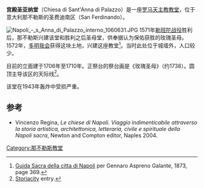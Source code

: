 {{Infobox church
| name                 = 宫殿圣亚纳堂
| fullname             = Chiesa di Sant'Anna di Palazzo
| image                = Napoli - s Anna di Palazzo facciata 1060630.JPG
| location             = 意大利那不勒斯Vico Rosario di Palazzo
| coordinates          = {{coord|40.838255|14.245996|region:IT_type:landmark|display=title}}
| denomination         = [[罗马天主教|罗马天主教]]
| architectural type   =[[教堂|教堂]]
| style                =[[巴洛克建筑|巴洛克建筑]]
}}
'''宫殿圣亚纳堂'''（Chiesa di Sant'Anna di Palazzo）是一座[[罗马天主教|罗马天主教]][[教堂|教堂]]，位于意大利那不勒斯的圣费迪南区（San Ferdinando）。

[[Image:Napoli_-_s_Anna_di_Palazzo_interno_1060631.JPG|thumb]]
1571年[[勒班陀战役|勒班陀战役]]胜利后，那不勒斯兴建该堂和胜利之后圣母堂，供奉据认为保佑获胜的玫瑰圣母。1572年，[[多明我会|多明我会]]获得这块土地，兴建这座教堂<ref>[http://books.google.com/books?id=APk3ZyDc1b8C Guida Sacra della citta di Napoli] per Gennaro Aspreno Galante, 1873, page 369.</ref>。当时此处位于城墙外，人口较少。

目前的立面建于1706年至1710年。正祭台的祭台画是《玫瑰圣母》（约1738）。圆顶主导该区的天际线<ref>[http://www.storiacity.com/art/chiesa-del-rosario-di-palazzo-a-napoli/ Storiacity] {{Wayback|url=http://www.storiacity.com/art/chiesa-del-rosario-di-palazzo-a-napoli/ |date=20141226150845 }} entry.</ref>。

该堂在1943年轰炸中受损严重。

==参考==
{{Reflist}}
* Vincenzo Regina, ''Le chiese di Napoli. Viaggio indimenticabile attraverso la storia artistica, architettonica, letteraria, civile e spirituale della Napoli sacra'', Newton and Compton editor, Naples 2004.
{{那不勒斯地标}}
[[Category:那不勒斯教堂|Category:那不勒斯教堂]]